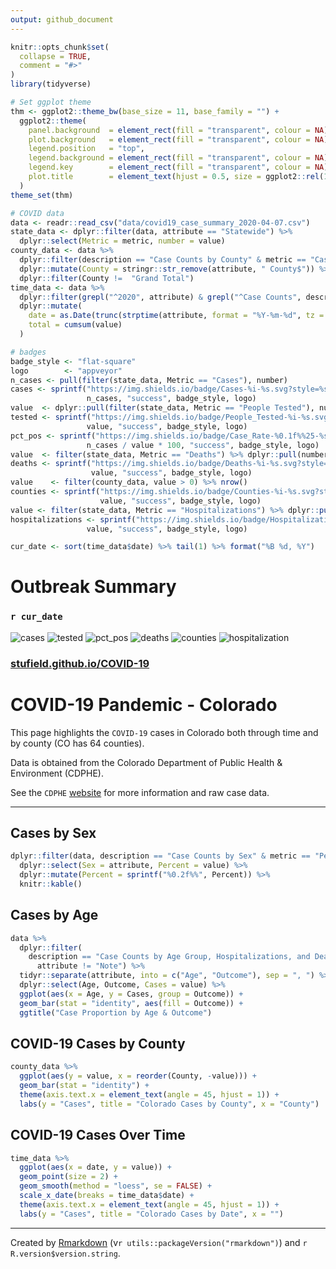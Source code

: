 ```yaml
---
output: github_document
---
```


<!-- README.md is generated from README.Rmd. Please edit that file -->

```r
knitr::opts_chunk$set(
  collapse = TRUE,
  comment = "#>"
)
library(tidyverse)

# Set ggplot theme
thm <- ggplot2::theme_bw(base_size = 11, base_family = "") +
  ggplot2::theme(
    panel.background  = element_rect(fill = "transparent", colour = NA),
    plot.background   = element_rect(fill = "transparent", colour = NA),
    legend.position   = "top",
    legend.background = element_rect(fill = "transparent", colour = NA),
    legend.key        = element_rect(fill = "transparent", colour = NA),
    plot.title        = element_text(hjust = 0.5, size = ggplot2::rel(1.5))
  )
theme_set(thm)

# COVID data
data <- readr::read_csv("data/covid19_case_summary_2020-04-07.csv")
state_data <- dplyr::filter(data, attribute == "Statewide") %>% 
  dplyr::select(Metric = metric, number = value)
county_data <- data %>%
  dplyr::filter(description == "Case Counts by County" & metric == "Cases") %>%
  dplyr::mutate(County = stringr::str_remove(attribute, " County$")) %>%
  dplyr::filter(County !=  "Grand Total")
time_data <- data %>% 
  dplyr::filter(grepl("^2020", attribute) & grepl("^Case Counts", description)) %>%
  dplyr::mutate(
    date = as.Date(trunc(strptime(attribute, format = "%Y-%m-%d", tz = "MST"), "day")),
    total = cumsum(value)
  )

# badges
badge_style <- "flat-square"
logo        <- "appveyor"
n_cases <- pull(filter(state_data, Metric == "Cases"), number)
cases <- sprintf("https://img.shields.io/badge/Cases-%i-%s.svg?style=%s&logo=%s",
                 n_cases, "success", badge_style, logo)
value  <- dplyr::pull(filter(state_data, Metric == "People Tested"), number)
tested <- sprintf("https://img.shields.io/badge/People_Tested-%i-%s.svg?style=%s&logo=%s",
                 value, "success", badge_style, logo)
pct_pos <- sprintf("https://img.shields.io/badge/Case_Rate-%0.1f%%25-%s.svg?style=%s&logo=%s",
                 n_cases / value * 100, "success", badge_style, logo)
value  <- filter(state_data, Metric == "Deaths") %>% dplyr::pull(number)
deaths <- sprintf("https://img.shields.io/badge/Deaths-%i-%s.svg?style=%s&logo=%s",
                  value, "success", badge_style, logo)
value    <- filter(county_data, value > 0) %>% nrow()
counties <- sprintf("https://img.shields.io/badge/Counties-%i-%s.svg?style=%s&logo=%s", 
                    value, "success", badge_style, logo)
value <- filter(state_data, Metric == "Hospitalizations") %>% dplyr::pull(number)
hospitalizations <- sprintf("https://img.shields.io/badge/Hospitalizations-%i-%s.svg?style=%s&logo=%s",
                 value, "success", badge_style, logo)

cur_date <- sort(time_data$date) %>% tail(1) %>% format("%B %d, %Y")
```


# Outbreak Summary 
### `r cur_date`

![cases](`r cases`)
![tested](`r tested`)
![pct_pos](`r pct_pos`)
![deaths](`r deaths`)
![counties](`r counties`)
![hospitalization](`r hospitalizations`)

### [stufield.github.io/COVID-19](https://stufield.github.io/COVID-19)

# COVID-19 Pandemic - Colorado

This page highlights the `COVID-19` cases in Colorado both 
through time and by county (CO has 64 counties).

Data is obtained from the Colorado Department of Public Health & Environment 
(CDPHE).

See the `CDPHE` [website](https://covid19.colorado.gov/case-data) for more 
information and raw case data.

----------

## Cases by Sex
```r
dplyr::filter(data, description == "Case Counts by Sex" & metric == "Percent") %>% 
  dplyr::select(Sex = attribute, Percent = value) %>%  
  dplyr::mutate(Percent = sprintf("%0.2f%%", Percent)) %>% 
  knitr::kable()
```

## Cases by Age
```r
data %>%
  dplyr::filter(
    description == "Case Counts by Age Group, Hospitalizations, and Deaths" &
      attribute != "Note") %>%
  tidyr::separate(attribute, into = c("Age", "Outcome"), sep = ", ") %>%
  dplyr::select(Age, Outcome, Cases = value) %>%
  ggplot(aes(x = Age, y = Cases, group = Outcome)) +
  geom_bar(stat = "identity", aes(fill = Outcome)) +
  ggtitle("Case Proportion by Age & Outcome")
```

## COVID-19 Cases by County
```r
county_data %>%
  ggplot(aes(y = value, x = reorder(County, -value))) +
  geom_bar(stat = "identity") +
  theme(axis.text.x = element_text(angle = 45, hjust = 1)) +
  labs(y = "Cases", title = "Colorado Cases by County", x = "County")
```

## COVID-19 Cases Over Time
```r
time_data %>%
  ggplot(aes(x = date, y = value)) +
  geom_point(size = 2) +
  geom_smooth(method = "loess", se = FALSE) +
  scale_x_date(breaks = time_data$date) +
  theme(axis.text.x = element_text(angle = 45, hjust = 1)) +
  labs(y = "Cases", title = "Colorado Cases by Date", x = "")
```

-------------

Created by [Rmarkdown](https://github.com/rstudio/rmarkdown)
(v`r utils::packageVersion("rmarkdown")`) and `r R.version$version.string`.
